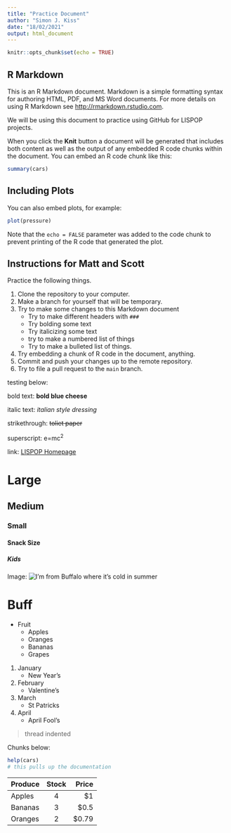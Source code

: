 ```yaml
---
title: "Practice Document"
author: "Simon J. Kiss"
date: "18/02/2021"
output: html_document
---
```


```r
knitr::opts_chunk$set(echo = TRUE)
```

## R Markdown

This is an R Markdown document. Markdown is a simple formatting syntax for authoring HTML, PDF, and MS Word documents. For more details on using R Markdown see <http://rmarkdown.rstudio.com>.

We will be using this document to practice using GitHub for LISPOP projects. 

When you click the **Knit** button a document will be generated that includes both content as well as the output of any embedded R code chunks within the document. You can embed an R code chunk like this:

```r
summary(cars)
```

## Including Plots

You can also embed plots, for example:

```r
plot(pressure)
```

Note that the `echo = FALSE` parameter was added to the code chunk to prevent printing of the R code that generated the plot.

## Instructions for Matt and Scott

Practice the following things. 

1. Clone the repository to your computer. 
2. Make a branch for yourself that will be temporary.
3. Try to make some changes to this Markdown document 
    - Try to make different headers with `### `
    - Try bolding some text 
    - Try italicizing some text
    - try to make a numbered list of things
    - Try to make a bulleted list of things. 
4. Try embedding a chunk of R code in the document, anything.
5. Commit and push your changes up to the remote repository. 
6. Try to file a pull request to the `main` branch. 

testing below:

bold text: **bold blue cheese**

italic text: *italian style dressing*

strikethrough: ~~toliet paper~~ 

superscript: e=mc^2^

link: [LISPOP Homepage](LISPOP _ Laurier Institute for the Study of Public Opinion and Policy.html)

# Large

## Medium

### Small

#### Snack Size

##### Kids

Image:
![I'm from Buffalo where it's cold in summer](billnation.jpg "Title")

# Buff


* Fruit
    + Apples
    + Oranges
    + Bananas
    + Grapes

1. January
    + New Year's
2. February
    + Valentine's
3. March
    + St Patricks
4. April
    + April Fool's
    

> thread indented

Chunks below:
```r
help(cars)
# this pulls up the documentation
```

| Produce      | Stock          | Price |
| ------------- |:-------------:| -----:|
| Apples     | 4 | $1 |
| Bananas      | 3     |   $0.5 |
| Oranges | 2     |    $0.79 |